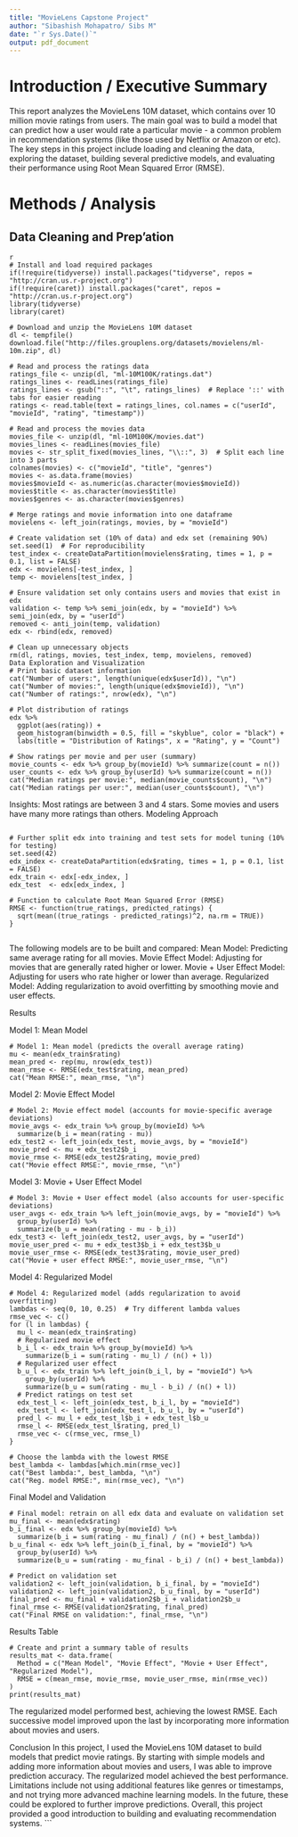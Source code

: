 ```yaml
---
title: "MovieLens Capstone Project"
author: "Sibashish Mohapatro/ Sibs M"
date: "`r Sys.Date()`"
output: pdf_document
---
```


# Introduction / Executive Summary

This report analyzes the MovieLens 10M dataset, which contains over 10 million movie ratings from users. The main goal was to build a model that can predict how a user would rate a particular movie - a common problem in recommendation systems (like those used by Netflix or Amazon or etc). The key steps in this project include loading and cleaning the data, exploring the dataset, building several predictive models, and evaluating their performance using Root Mean Squared Error (RMSE).

# Methods / Analysis

## Data Cleaning and Prep'ation

```
{r message=FALSE, warning=FALSE}
# Install and load required packages
if(!require(tidyverse)) install.packages("tidyverse", repos = "http://cran.us.r-project.org")
if(!require(caret)) install.packages("caret", repos = "http://cran.us.r-project.org")
library(tidyverse)
library(caret)

# Download and unzip the MovieLens 10M dataset
dl <- tempfile()
download.file("http://files.grouplens.org/datasets/movielens/ml-10m.zip", dl)

# Read and process the ratings data
ratings_file <- unzip(dl, "ml-10M100K/ratings.dat")
ratings_lines <- readLines(ratings_file)
ratings_lines <- gsub("::", "\t", ratings_lines)  # Replace '::' with tabs for easier reading
ratings <- read.table(text = ratings_lines, col.names = c("userId", "movieId", "rating", "timestamp"))

# Read and process the movies data
movies_file <- unzip(dl, "ml-10M100K/movies.dat")
movies_lines <- readLines(movies_file)
movies <- str_split_fixed(movies_lines, "\\::", 3)  # Split each line into 3 parts
colnames(movies) <- c("movieId", "title", "genres")
movies <- as.data.frame(movies)
movies$movieId <- as.numeric(as.character(movies$movieId))
movies$title <- as.character(movies$title)
movies$genres <- as.character(movies$genres)

# Merge ratings and movie information into one dataframe
movielens <- left_join(ratings, movies, by = "movieId")

# Create validation set (10% of data) and edx set (remaining 90%)
set.seed(1)  # For reproducibility
test_index <- createDataPartition(movielens$rating, times = 1, p = 0.1, list = FALSE)
edx <- movielens[-test_index, ]
temp <- movielens[test_index, ]

# Ensure validation set only contains users and movies that exist in edx
validation <- temp %>% semi_join(edx, by = "movieId") %>% semi_join(edx, by = "userId")
removed <- anti_join(temp, validation)
edx <- rbind(edx, removed)

# Clean up unnecessary objects
rm(dl, ratings, movies, test_index, temp, movielens, removed)
Data Exploration and Visualization
# Print basic dataset information
cat("Number of users:", length(unique(edx$userId)), "\n")
cat("Number of movies:", length(unique(edx$movieId)), "\n")
cat("Number of ratings:", nrow(edx), "\n")

# Plot distribution of ratings
edx %>%
  ggplot(aes(rating)) +
  geom_histogram(binwidth = 0.5, fill = "skyblue", color = "black") +
  labs(title = "Distribution of Ratings", x = "Rating", y = "Count")

# Show ratings per movie and per user (summary)
movie_counts <- edx %>% group_by(movieId) %>% summarize(count = n())
user_counts <- edx %>% group_by(userId) %>% summarize(count = n())
cat("Median ratings per movie:", median(movie_counts$count), "\n")
cat("Median ratings per user:", median(user_counts$count), "\n")

```
Insights:
Most ratings are between 3 and 4 stars.
Some movies and users have many more ratings than others.
Modeling Approach
```

# Further split edx into training and test sets for model tuning (10% for testing)
set.seed(42)
edx_index <- createDataPartition(edx$rating, times = 1, p = 0.1, list = FALSE)
edx_train <- edx[-edx_index, ]
edx_test  <- edx[edx_index, ]

# Function to calculate Root Mean Squared Error (RMSE)
RMSE <- function(true_ratings, predicted_ratings) {
  sqrt(mean((true_ratings - predicted_ratings)^2, na.rm = TRUE))
}


```
The following models are to be built and compared:
Mean Model: Predicting same average rating for all movies.
Movie Effect Model: Adjusting for movies that are generally rated higher or lower.
Movie + User Effect Model: Adjusting for users who rate higher or lower than average.
Regularized Model: Adding regularization to avoid overfitting by smoothing movie and user effects.

Results

Model 1: Mean Model
```
# Model 1: Mean model (predicts the overall average rating)
mu <- mean(edx_train$rating)
mean_pred <- rep(mu, nrow(edx_test))
mean_rmse <- RMSE(edx_test$rating, mean_pred)
cat("Mean RMSE:", mean_rmse, "\n")

```
Model 2: Movie Effect Model
```
# Model 2: Movie effect model (accounts for movie-specific average deviations)
movie_avgs <- edx_train %>% group_by(movieId) %>%
  summarize(b_i = mean(rating - mu))
edx_test2 <- left_join(edx_test, movie_avgs, by = "movieId")
movie_pred <- mu + edx_test2$b_i
movie_rmse <- RMSE(edx_test2$rating, movie_pred)
cat("Movie effect RMSE:", movie_rmse, "\n")

```
Model 3: Movie + User Effect Model
```
# Model 3: Movie + User effect model (also accounts for user-specific deviations)
user_avgs <- edx_train %>% left_join(movie_avgs, by = "movieId") %>%
  group_by(userId) %>%
  summarize(b_u = mean(rating - mu - b_i))
edx_test3 <- left_join(edx_test2, user_avgs, by = "userId")
movie_user_pred <- mu + edx_test3$b_i + edx_test3$b_u
movie_user_rmse <- RMSE(edx_test3$rating, movie_user_pred)
cat("Movie + user effect RMSE:", movie_user_rmse, "\n")

```
Model 4: Regularized Model
```
# Model 4: Regularized model (adds regularization to avoid overfitting)
lambdas <- seq(0, 10, 0.25)  # Try different lambda values
rmse_vec <- c()
for (l in lambdas) {
  mu_l <- mean(edx_train$rating)
  # Regularized movie effect
  b_i_l <- edx_train %>% group_by(movieId) %>%
    summarize(b_i = sum(rating - mu_l) / (n() + l))
  # Regularized user effect
  b_u_l <- edx_train %>% left_join(b_i_l, by = "movieId") %>%
    group_by(userId) %>%
    summarize(b_u = sum(rating - mu_l - b_i) / (n() + l))
  # Predict ratings on test set
  edx_test_l <- left_join(edx_test, b_i_l, by = "movieId")
  edx_test_l <- left_join(edx_test_l, b_u_l, by = "userId")
  pred_l <- mu_l + edx_test_l$b_i + edx_test_l$b_u
  rmse_l <- RMSE(edx_test_l$rating, pred_l)
  rmse_vec <- c(rmse_vec, rmse_l)
}

# Choose the lambda with the lowest RMSE
best_lambda <- lambdas[which.min(rmse_vec)]
cat("Best lambda:", best_lambda, "\n")
cat("Reg. model RMSE:", min(rmse_vec), "\n")

```
Final Model and Validation
```
# Final model: retrain on all edx data and evaluate on validation set
mu_final <- mean(edx$rating)
b_i_final <- edx %>% group_by(movieId) %>%
  summarize(b_i = sum(rating - mu_final) / (n() + best_lambda))
b_u_final <- edx %>% left_join(b_i_final, by = "movieId") %>%
  group_by(userId) %>%
  summarize(b_u = sum(rating - mu_final - b_i) / (n() + best_lambda))

# Predict on validation set
validation2 <- left_join(validation, b_i_final, by = "movieId")
validation2 <- left_join(validation2, b_u_final, by = "userId")
final_pred <- mu_final + validation2$b_i + validation2$b_u
final_rmse <- RMSE(validation2$rating, final_pred)
cat("Final RMSE on validation:", final_rmse, "\n")

```
Results Table
```
# Create and print a summary table of results
results_mat <- data.frame(
  Method = c("Mean Model", "Movie Effect", "Movie + User Effect", "Regularized Model"),
  RMSE = c(mean_rmse, movie_rmse, movie_user_rmse, min(rmse_vec))
)
print(results_mat)

```
The regularized model performed best, achieving the lowest RMSE. Each successive model improved upon the last by incorporating more information about movies and users.

Conclusion
In this project, I used the MovieLens 10M dataset to build models that predict movie ratings. By starting with simple models and adding more information about movies and users, I was able to improve prediction accuracy. The regularized model achieved the best performance. Limitations include not using additional features like genres or timestamps, and not trying more advanced machine learning models. In the future, these could be explored to further improve predictions. Overall, this project provided a good introduction to building and evaluating recommendation systems.
```